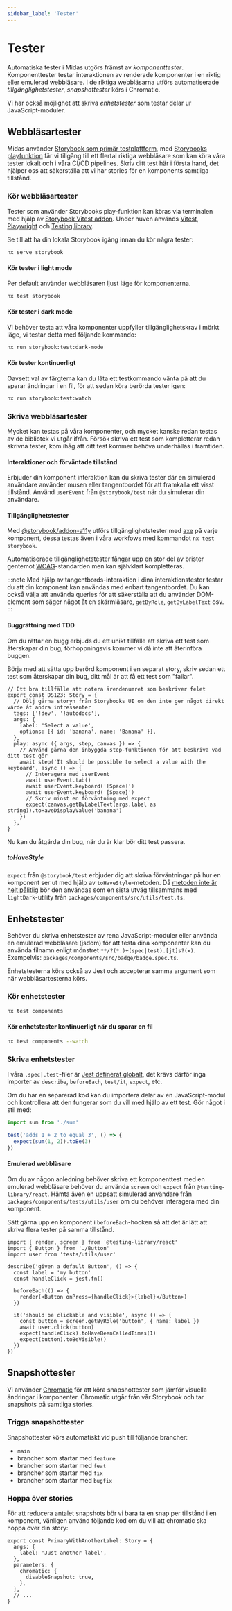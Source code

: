```yaml
---
sidebar_label: 'Tester'
---
```


# Tester

Automatiska tester i Midas utgörs främst av _komponenttester_. Komponenttester testar interaktionen av renderade komponenter i en riktig eller emulerad webbläsare.
I de riktiga webbläsarna utförs automatiserade _tillgänglighetstester_, _snapshottester_ körs i Chromatic.

Vi har också möjlighet att skriva _enhetstester_ som testar delar ur JavaScript-moduler.

## Webbläsartester

Midas använder [Storybook som primär testplattform](https://storybook.js.org/docs/writing-tests), med [Storybooks playfunktion](https://storybook.js.org/docs/writing-stories/play-function)
får vi tillgång till ett flertal riktiga webbläsare som kan köra våra tester lokalt och i våra CI/CD pipelines.
Skriv ditt test här i första hand, det hjälper oss att säkerställa att vi har stories för en komponents samtliga tillstånd.

### Kör webbläsartester

Tester som använder Storybooks play-funktion kan köras via terminalen med hjälp av [Storybook Vitest addon](https://storybook.js.org/docs/writing-tests/integrations/vitest-addon).
Under huven används [Vitest](https://vitest.dev/), [Playwright](https://playwright.dev/) och [Testing library](https://testing-library.com/).

Se till att ha din lokala Storybook igång innan du kör några tester:

```bash
nx serve storybook
```

#### Kör tester i light mode

Per default använder webbläsaren ljust läge för komponenterna.

```bash
nx test storybook
```

#### Kör tester i dark mode

Vi behöver testa att våra komponenter uppfyller tillgänglighetskrav i mörkt läge, vi testar detta med följande kommando:

```bash
nx run storybook:test:dark-mode
```

#### Kör tester kontinuerligt

Oavsett val av färgtema kan du låta ett testkommando vänta på att du sparar ändringar i en fil, för att sedan köra berörda tester igen:

```bash
nx run storybook:test:watch
```

### Skriva webbläsartester

Mycket kan testas på våra komponenter, och mycket kanske redan testas av de bibliotek vi utgår ifrån.
Försök skriva ett test som kompletterar redan skrivna tester, kom ihåg att ditt test kommer behöva underhållas i framtiden.

#### Interaktioner och förväntade tillstånd

Erbjuder din komponent interaktion kan du skriva tester där en simulerad användare använder musen eller tangentbordet för att framkalla ett visst tillstånd.
Använd `userEvent` från `@storybook/test` när du simulerar din användare.

#### Tillgänglighetstester

Med [@storybook/addon-a11y](https://storybook.js.org/docs/writing-tests/accessibility-testing) utförs tillgänglighetstester med [axe](https://www.deque.com/axe/) på varje komponent, dessa testas även i våra workfows med kommandot `nx test storybook`.

Automatiserade tillgänglighetstester fångar upp en stor del av brister gentemot [WCAG](https://www.w3.org/WAI/standards-guidelines/wcag/)-standarden men kan självklart kompletteras.

:::note
Med hjälp av tangentbords-interaktion i dina interaktionstester testar du att din komponent kan användas med enbart tangentbordet. Du kan också välja att använda queries för att säkerställa att du använder DOM-element som säger något åt en skärmläsare, `getByRole`, `getByLabelText` osv.
:::

#### Buggrättning med TDD

Om du rättar en bugg erbjuds du ett unikt tillfälle att skriva ett test som återskapar din bug, förhoppningsvis kommer vi då inte att återinföra buggen.

Börja med att sätta upp berörd komponent i en separat story, skriv sedan ett test som återskapar din bug, ditt mål är att få ett test som "failar".

```tsx
// Ett bra tillfälle att notera ärendenumret som beskriver felet
export const DS123: Story = {
  // Dölj gärna storyn från Storybooks UI om den inte ger något direkt värde åt andra intressenter
  tags: ['!dev', '!autodocs'],
  args: {
    label: 'Select a value',
    options: [{ id: 'banana', name: 'Banana' }],
  },
  play: async ({ args, step, canvas }) => {
    // Använd gärna den inbyggda step-funktionen för att beskriva vad ditt test gör
    await step('It should be possible to select a value with the keyboard', async () => {
      // Interagera med userEvent
      await userEvent.tab()
      await userEvent.keyboard('[Space]')
      await userEvent.keyboard('[Space]')
      // Skriv minst en förväntning med expect
      expect(canvas.getByLabelText(args.label as string)).toHaveDisplayValue('banana')
    })
  },
}
```

Nu kan du åtgärda din bug, när du är klar bör ditt test passera.

##### toHaveStyle

`expect` från `@storybook/test` erbjuder dig att skriva förväntningar på hur en komponent ser ut med hjälp av `toHaveStyle`-metoden.
Då [metoden inte är helt pålitlig](https://github.com/testing-library/jest-dom/issues/350) bör den användas som en sista utväg tillsammans med `lightDark`-utility från `packages/components/src/utils/test.ts`.

## Enhetstester

Behöver du skriva enhetstester av rena JavaScript-moduler eller använda en emulerad webbläsare (jsdom) för att testa dina komponenter kan du använda filnamn enligt mönstret `**/?(*.)+(spec|test).[jt]s?(x)`.
Exempelvis: `packages/components/src/badge/badge.spec.ts`.

Enhetstesterna körs också av Jest och accepterar samma argument som när webbläsartesterna körs.

### Kör enhetstester

```bash
nx test components
```

#### Kör enhetstester kontinuerligt när du sparar en fil

```bash
nx test components --watch
```

### Skriva enhetstester

I våra `.spec|.test`-filer är [Jest definerat globalt](https://jestjs.io/docs/api), det krävs därför inga importer av `describe`, `beforeEach`, `test/it`, `expect`, etc.

Om du har en separerad kod kan du importera delar av en JavaScript-modul och kontrollera att den fungerar som du vill med hjälp av ett test.
Gör något i stil med:

```ts title="sum.spec.ts"
import sum from './sum'

test('adds 1 + 2 to equal 3', () => {
  expect(sum(1, 2)).toBe(3)
})
```

#### Emulerad webbläsare

Om du av någon anledning behöver skriva ett komponenttest med en emulerad webbläsare behöver du använda `screen` och `expect` från `@testing-library/react`.
Hämta även en uppsatt simulerad användare från `packages/components/tests/utils/user` om du behöver interagera med din komponent.

Sätt gärna upp en komponent i `beforeEach`-hooken så att det är lätt att skriva flera tester på samma tillstånd.

```tsx title="Button.spec.tsx"
import { render, screen } from '@testing-library/react'
import { Button } from './Button'
import user from 'tests/utils/user'

describe('given a default Button', () => {
  const label = 'my button'
  const handleClick = jest.fn()

  beforeEach(() => {
    render(<Button onPress={handleClick}>{label}</Button>)
  })

  it('should be clickable and visible', async () => {
    const button = screen.getByRole('button', { name: label })
    await user.click(button)
    expect(handleClick).toHaveBeenCalledTimes(1)
    expect(button).toBeVisible()
  })
})
```

## Snapshottester

Vi använder [Chromatic](https://chromatic.com) för att köra snapshottester som jämför visuella ändringar i komponenter.
Chromatic utgår från vår Storybook och tar snapshots på samtliga stories.

### Trigga snapshottester

Snapshottester körs automatiskt vid push till följande brancher:

- `main`
- brancher som startar med `feature`
- brancher som startar med `feat`
- brancher som startar med `fix`
- brancher som startar med `bugfix`

### Hoppa över stories

För att reducera antalet snapshots bör vi bara ta en snap per tillstånd i en komponent, vänligen använd följande kod om du vill att chromatic ska hoppa över din story:

```tsx
export const PrimaryWithAnotherLabel: Story = {
  args: {
    label: 'Just another label',
  },
  parameters: {
    chromatic: {
      disableSnapshot: true,
    },
  },
  // ...
}
```
